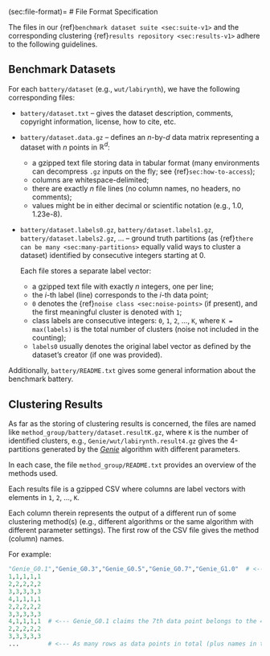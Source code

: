 (sec:file-format)=
# File Format Specification

The files in our {ref}`benchmark dataset suite <sec:suite-v1>`
and the corresponding clustering
{ref}`results repository <sec:results-v1>`
adhere to the following guidelines.



## Benchmark Datasets

For each `battery/dataset` (e.g., `wut/labirynth`),
we have the following corresponding files:

* `battery/dataset.txt` – gives the dataset description, comments,
    copyright information, license, how to cite, etc.

* `battery/dataset.data.gz` – defines an *n*-by-*d* data matrix
    representing a dataset with *n* points in $\mathbb{R}^d$:

    * a gzipped text file storing data in tabular format
    (many environments can decompress `.gz` inputs on the fly;
    see {ref}`sec:how-to-access`);
    * columns are whitespace-delimited;
    * there are exactly *n* file lines
        (no column names, no headers, no comments);
    * values might be in either decimal or scientific notation
        (e.g., 1.0, 1.23e-8).

*  `battery/dataset.labels0.gz`,
   `battery/dataset.labels1.gz`,
   `battery/dataset.labels2.gz`, ... –
    ground truth partitions (as
    {ref}`there can be many <sec:many-partitions>` equally valid
    ways to cluster a dataset)
    identified by consecutive  integers starting at 0.

    Each file stores a separate label vector:

    * a gzipped text file with exactly *n* integers, one per line;
    * the *i*-th label (line) corresponds to the *i*-th data point;
    * `0` denotes the {ref}`noise class <sec:noise-points>` (if present),
        and the first meaningful cluster is denoted with `1`;
    * class labels are consecutive integers:
        `0`, `1`, `2`, ..., `K`, where `K = max(labels)` is the total
        number of clusters (noise not included in the counting);
    * `labels0` usually denotes the original label vector as defined by
        the dataset's creator (if one was provided).


Additionally, `battery/README.txt` gives some general information
about the benchmark battery.


## Clustering Results

As far as the storing of clustering results is concerned,
the files are named like `method_group/battery/dataset.resultK.gz`,
where `K` is the number of identified clusters, e.g.,
`Genie/wut/labirynth.result4.gz` gives the 4-partitions
generated by the [*Genie*](https://genieclust.gagolewski.com)
algorithm with different parameters.

In each case, the file `method_group/README.txt` provides an overview
of the methods used.

Each results file is a gzipped CSV where columns are label vectors
with elements in `1`, `2`, ..., `K`.
<!--
It is assumed the algorithms do not mark any points as noise
(if they do, some postprocessing might be required, e.g.,
the merging of noise points with the nearest clusters thereto).
-->


Each column therein represents the output of a different run
of some clustering method(s) (e.g., different algorithms
or the same algorithm with different parameter settings).
The first row of the CSV file gives the method (column) names.

For example:

```python
"Genie_G0.1","Genie_G0.3","Genie_G0.5","Genie_G0.7","Genie_G1.0"  # <--- names
1,1,1,1,1
2,2,2,2,2
3,3,3,3,3
4,1,1,1,1
2,2,2,2,2
3,3,3,3,3
4,1,1,1,1  # <--- Genie_G0.1 claims the 7th data point belongs to the 4th cluster
2,2,2,2,2
3,3,3,3,3
...        # <--- As many rows as data points in total (plus names in the 1st row)
```

